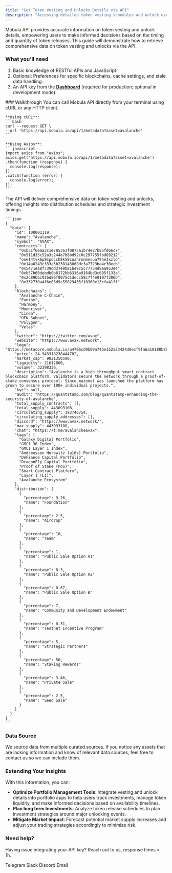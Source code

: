 ```yaml
---
title: "Get Token Vesting and Unlocks Details via API"
description: "Accessing detailed token vesting schedules and unlock events is crucial for investors and developers monitoring token economics and market dynamics."
---
```


Mobula API provides accurate information on token vesting and unlock details, empowering users to make informed decisions based on the timing and quantity of token releases. This guide will demonstrate how to retrieve comprehensive data on token vesting and unlocks via the API.

### What you’ll need

1. Basic knowledge of RESTful APIs and JavaScript.
2. Optional: Preferences for specific blockchains, cache settings, and stale data handling.
3. An API key from the [**Dashboard**](https://admin.mobula.fi/) (required for production; optional in development mode).

<Steps>
### Walkthrough

  <Step title="Execute the API call">
    You can call Mobula API directly from your terminal using cURL or any HTTP client.

    **Using cURL**:
    ```bash
    curl --request GET \
    --url 'https://api.mobula.io/api/1/metadata?asset=avalanche'
    ```

    **Using Axios**:
    ```javascript
    import axios from "axios";
    axios.get('https://api.mobula.io/api/1/metadata?asset=avalanche')
    .then(function (response) {
      console.log(response);
    })
    .catch(function (error) {
      console.log(error);
    });
    ```

  </Step>

  <Step title="Get your data">
    The API will deliver comprehensive data on token vesting and unlocks, offering insights into distribution schedules and strategic investment timings.

    ```json
    {
      "data": {
        "id": 100001119,
        "name": "Avalanche",
        "symbol": "AVAX",
        "contracts": [
          "0xb31f66aa3c1e785363f0875a1b74e27b85fd66c7",
          "0x511d35c52a3c244e7b8bd92c0c297755fbd89212",
          "one14tvk6p8spdcch8k58cuahrnnmesua79he3xzld",
          "0x14a0243c333a5b238143068dc3a7323ba4c30ecb",
          "0x5471ea8f739dd37e9b81be9c5c77754d8aa953e4",
          "0xb57b60debdb0b8172bb6316a9164bd3c695f133a",
          "0x2c89bbc92bd86f8075d1decc58c7f4e0107f286b",
          "0x332730a4f6e03d9c55829435f10360e13cfa41ff"
        ],
        "blockchains": [
          "Avalanche C-Chain",
          "Fantom",
          "Harmony",
          "Moonriver",
          "Linea",
          "DFK Subnet",
          "Polygon",
          "Velas"
        ],
        "twitter": "https://twitter.com/avax",
        "website": "https://www.avax.network",
        "logo": "https://metacore.mobula.io/a4706cd9b09a74be152a23424d0ecf9fa6a18180b8b4474a2d18e1328178f5d8.png",
        "price": 24.943318238444782,
        "market_cap": 9821350590,
        "liquidity": 21612860,
        "volume": 32398336,
        "description": "Avalanche is a high throughput smart contract blockchain platform. Validators secure the network through a proof-of-stake consensus protocol. Since mainnet was launched the platform has grown to secure over 100+ individual projects.",
        "kyc": null,
        "audit": "https://quantstamp.com/blog/quantstamp-enhancing-the-security-of-avalanche",
        "total_supply_contracts": [],
        "total_supply": 443093108,
        "circulating_supply": 393746754,
        "circulating_supply_addresses": [],
        "discord": "https://www.avax.network/",
        "max_supply": 443093108,
        "chat": "https://t.me/avalancheavax",
        "tags": [
          "Galaxy Digital Portfolio",
          "GMCI 30 Index",
          "GMCI Layer 1 Index",
          "Andreessen Horowitz (a16z) Portfolio",
          "DeFiance Capital Portfolio",
          "DragonFly Capital Portfolio",
          "Proof of Stake (PoS)",
          "Smart Contract Platform",
          "Layer 1 (L1)",
          "Avalanche Ecosystem"
        ],
        "distribution": [
          {
            "percentage": 9.26,
            "name": "Foundation"
          },
          {
            "percentage": 2.5,
            "name": "Airdrop"
          },
          {
            "percentage": 10,
            "name": "Team"
          },
          {
            "percentage": 1,
            "name": "Public Sale Option A1"
          },
          {
            "percentage": 8.3,
            "name": "Public Sale Option A2"
          },
          {
            "percentage": 0.67,
            "name": "Public Sale Option B"
          },
          {
            "percentage": 7,
            "name": "Community and Development Endowment"
          },
          {
            "percentage": 0.31,
            "name": "Testnet Incentive Program"
          },
          {
            "percentage": 5,
            "name": "Strategic Partners"
          },
          {
            "percentage": 50,
            "name": "Staking Rewards"
          },
          {
            "percentage": 3.46,
            "name": "Private Sale"
          },
          {
            "percentage": 2.5,
            "name": "Seed Sale"
          }
        ]
      }
    }
    ```
  </Step>
</Steps>

### Data Source

We source data from multiple curated sources. If you notice any assets that are lacking information and know of relevant data sources, feel free to contact us so we can include them.

### Extending Your Insights

With this information, you can:

- **Optimize Portfolio Management Tools**: Integrate vesting and unlock details into portfolio apps to help users track investments, manage token liquidity, and make informed decisions based on availability timelines.
- **Plan long term Investments**: Analyze token release schedules to plan investment strategies around major unlocking events.
- **Mitigate Market Impact**: Forecast potential market supply increases and adjust your trading strategies accordingly to minimize risk.

### Need help?

Having issue integrating your API key? Reach out to us, response times < 1h.

<CardGroup>
  <Card title="Support" icon="Telegram" href="https://t.me/MobulaConnectBot">
    Telegram
  </Card>
  <Card title="Support" icon="Slack" href="https://join.slack.com/t/mobulaapi/shared_invite/zt-29zrrpjnl-I0tyD73sy7zKy8q~KLL3Ug">
    Slack
  </Card>
  <Card title="Support" icon="Discord" href="https://discord.gg/JVT7xKm3AD">
    Discord
  </Card>
  <Card title="Email Support" icon="envelope" href="mailto:contact@mobulalabs.org">
    Email
  </Card>
</CardGroup> 